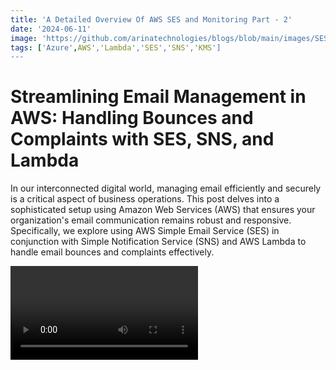 ```yaml
---
title: 'A Detailed Overview Of AWS SES and Monitoring Part - 2'
date: '2024-06-11'
image: 'https://github.com/arinatechnologies/blogs/blob/main/images/SES%20Monitoring%202.webp'
tags: ['Azure',AWS','Lambda','SES','SNS','KMS']
---
```

# Streamlining Email Management in AWS: Handling Bounces and Complaints with SES, SNS, and Lambda

In our interconnected digital world, managing email efficiently and securely is a critical aspect of business operations. This post delves into a sophisticated setup using Amazon Web Services (AWS) that ensures your organization's email communication remains robust and responsive. Specifically, we explore using AWS Simple Email Service (SES) in conjunction with Simple Notification Service (SNS) and AWS Lambda to handle email bounces and complaints effectively.

<Video id="PLK-Tl122n8" title="A Detailed Overview Of AWS SES and Monitoring Part - 2"/>

## Understanding the Components

Before diving into the setup, let's understand the components involved:
- **AWS SES**: An email service that enables you to send and receive emails securely.
- **AWS SNS**: A flexible, fully managed pub/sub messaging and mobile notifications service for coordinating the delivery of messages to subscribing endpoints and clients.
- **AWS Lambda**: A serverless compute service that runs your code in response to events and automatically manages the underlying compute resources.

## The Need for Handling Bounces and Complaints

Managing bounces and complaints efficiently is crucial for maintaining your organization’s email sender reputation. High rates of bounces or complaints can affect your ability to deliver emails and could lead to being blacklisted by email providers.

## Step-by-Step Setup

### Step 1: Configuring SES
First, configure your AWS SES to handle outgoing emails. This involves:
- Setting up verified email identities (email addresses or domains from which you'll send emails).
- Creating configuration sets in SES to specify how emails should be handled and tracked.

### Step 2: Integrating SNS for Notifications
The next step is to set up AWS SNS to receive notifications from SES. This is crucial for real-time alerts on email bounces or complaints:
- Create an SNS topic that SES will publish to when specified events (like bounces or complaints) occur.
- Configure your SES configuration set to send notifications to the created SNS topic.

[Read about SES Part - 2](https://www.arinatechnologies.com/posts/ses-monitoring2)<br/>

### Step 3: Using AWS Lambda for Automated Responses
With SNS in place, integrate AWS Lambda to automate responses based on the notifications:
- Create a Lambda function that will be triggered by notifications from the SNS topic.
- Program the Lambda function to execute actions like logging the incident, updating databases, or even triggering remedial workflows.

### Step 4: Testing and Validation
Once configured, it’s important to test the setup:
- Send test emails that will trigger bounce or complaint notifications.
- Verify that these notifications are received by SNS and correctly trigger the Lambda function.

### Step 5: Monitoring and Adjustments
Regularly monitor the setup through AWS CloudWatch and adjust configurations as necessary to handle any new types of email issues or to refine the process.

## Advanced Considerations
Consider exploring more advanced configurations such as:
- Setting up dedicated Lambda functions for different types of notifications.
- Using AWS KMS (Key Management Service) for encrypting the messages that flow between your services for added security.

## Conclusion

This setup not only ensures that your organization responds swiftly to critical email events but also helps in maintaining a healthy email environment conducive to effective communication. Automating the handling of email bounces and complaints with AWS SES, SNS, and Lambda represents a proactive approach to infrastructure management, crucial for businesses scaling their operations.


[Read about Arina Website Design](https://www.arinatechnologies.com/website-design)<br/>
[Read about Arina Consulting](https://www.arinatechnologies.com/consulting)<br/>
[Read about Arina Staffing](https://www.arinatechnologies.com/staffing)<br/>
[Read about Arina Website Performance](https://www.arinatechnologies.com/website-performance)<br/>
[Read about Arina Website Performance](https://www.arinatechnologies.com/pricing)<br/>
                                                 
